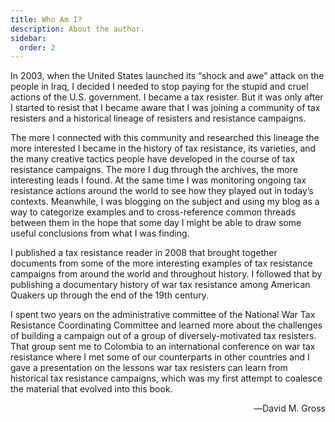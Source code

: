 ```yaml
---
title: Who Am I?
description: About the author.
sidebar:
  order: 2
---
```


In 2003, when the United States launched its “shock and awe” attack on the people in Iraq, I decided I needed to stop paying for the stupid and cruel actions of the U.S. government.
I became a tax resister.
But it was only after I started to resist that I became aware that I was joining a community of tax resisters and a historical lineage of resisters and resistance campaigns.

The more I connected with this community and researched this lineage the more interested I became in the history of tax resistance, its varieties, and the many creative tactics people have developed in the course of tax resistance campaigns.
The more I dug through the archives, the more interesting leads I found.
At the same time I was monitoring ongoing tax resistance actions around the world to see how they played out in today’s contexts.
Meanwhile, I was blogging on the subject and using my blog as a way to categorize examples and to cross-reference common threads between them in the hope that some day I might be able to draw some useful conclusions from what I was finding.

I published a tax resistance reader in 2008 that brought together documents from some of the more interesting examples of tax resistance campaigns from around the world and throughout history.
I followed that by publishing a documentary history of war tax resistance among American Quakers up through the end of the 19th century.

I spent two years on the administrative committee of the National War Tax Resistance Coordinating Committee and learned more about the challenges of building a campaign out of a group of diversely-motivated tax resisters.
That group sent me to Colombia to an international conference on war tax resistance where I met some of our counterparts in other countries and I gave a presentation on the lessons war tax resisters can learn from historical tax resistance campaigns, which was my first attempt to coalesce the material that evolved into this book.

<p style="text-align:right">―David M. Gross</p>
